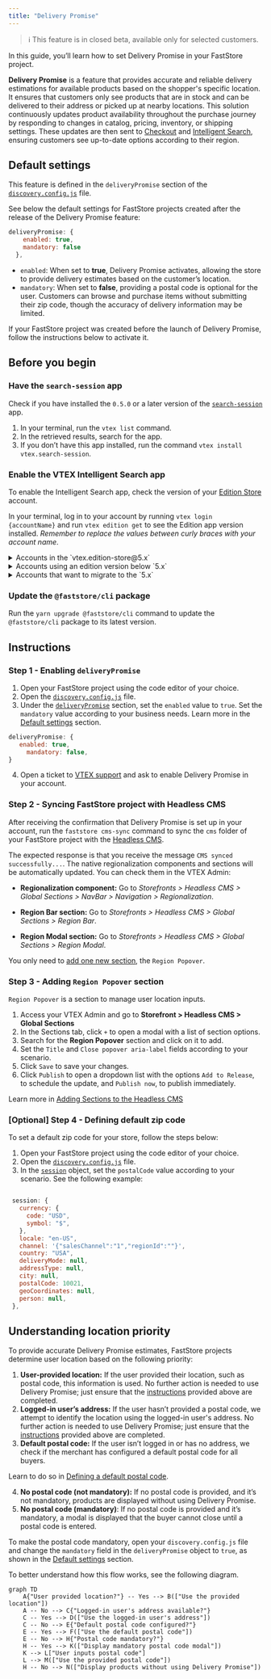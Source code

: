 ```yaml
---
title: "Delivery Promise"
---
```


>ℹ This feature is in closed beta, available only for selected customers.

In this guide, you’ll learn how to set Delivery Promise in your FastStore project.

**Delivery Promise** is a feature that provides accurate and reliable delivery estimations for available products based on the shopper's specific location. It ensures that customers only see products that are in stock and can be delivered to their address or picked up at nearby locations.
This solution continuously updates product availability throughout the purchase journey by responding to changes in catalog, pricing, inventory, or shipping settings. These updates are then sent to [Checkout](https://developers.vtex.com/docs/guides/checkout-overview) and [Intelligent Search](https://help.vtex.com/tracks/vtex-intelligent-search), ensuring customers see up-to-date options according to their region.

## Default settings

This feature is defined in the `deliveryPromise` section of the [`discovery.config.js`](https://developers.vtex.com/docs/guides/faststore/project-structure-config-options) file.

See below the default settings for FastStore projects created after the release of the Delivery Promise feature:

```js discovery.config.js
deliveryPromise: {
    enabled: true,
    mandatory: false
  },
```

- `enabled`: When set to **true**, Delivery Promise activates, allowing the store to provide delivery estimates based on the customer’s location.
- `mandatory`: When set to **false**, providing a postal code is optional for the user. Customers can browse and purchase items without submitting their zip code, though the accuracy of delivery information may be limited.

If your FastStore project was created before the launch of Delivery Promise, follow the instructions below to activate it.

## Before you begin

### Have the `search-session` app

Check if you have installed the `0.5.0` or a later version of the [`search-session`](https://developers.vtex.com/docs/apps/vtex.search-session) app.

1. In your terminal, run the `vtex list` command.
2. In the retrieved results, search for the app.
3. If you don’t have this app installed, run the command `vtex install vtex.search-session`.

### Enable the VTEX Intelligent Search app

To enable the Intelligent Search app, check the version of your [Edition Store](https://developers.vtex.com/docs/guides/vtex-io-documentation-edition-app) account.

In your terminal, log in to your account by running `vtex login {accountName}` and run `vtex edition get` to see the Edition app version installed. *Remember to replace the values between curly braces with your account name*.

<details>
<summary>Accounts in the `vtex.edition-store@5.x`</summary>

If your account is using the `vtex.edition-store@5.x` major, the VTEX Intelligent Search app is already included, and you need to integrate the app via VTEX Admin.

To integrate the VTEX Intelligent Search, access **Store Settings > Intelligent Search > Integrations** in the VTEX Admin, and click `START INTEGRATION`.

</details>

<details>
<summary>Accounts using an edition version below `5.x`</summary>

1. In the VTEX IO CLI, log in to your VTEX account by running `vtex login {accountName}`. *Remember to replace the value between brackets with your account name.*
2. If the VTEX Intelligent Search app is not installed in your account, run the following for Intelligent Search:

    ```bash
    vtex install vtex.search-resolver@1.x vtex.admin-search@1.x
    ```

After installing the app, integrate it by accessing **Store Settings > Intelligent Search > Integrations** in the VTEX Admin, and click `START INTEGRATION`.

</details>

<details>
<summary>Accounts that want to migrate to the `5.x`</summary>

If you are using a different major version and want to migrate, please [open a ticket with VTEX Support](https://help.vtex.com/en/support) and request the installation of the Edition app `vtex.edition-store@5.x`.

</details>

### Update the `@faststore/cli` package

Run the `yarn upgrade @faststore/cli` command to update the `@faststore/cli` package to its latest version.

## Instructions

### Step 1 - Enabling `deliveryPromise`

1. Open your FastStore project using the code editor of your choice.
2. Open the [`discovery.config.js`](https://developers.vtex.com/docs/guides/faststore/project-structure-config-options) file.
3. Under the [`deliveryPromise`](https://developers.vtex.com/docs/guides/faststore/project-structure-config-options#deliverypromise) section, set the `enabled` value to `true`. Set the `mandatory` value according to your business needs. Learn more in the [Default settings](#default-settings) section.

 ```js discovery.config.js
 deliveryPromise: {
    enabled: true,
      mandatory: false,
 }
 ```

4. Open a ticket to [VTEX support](https://help.vtex.com/en/support) and ask to enable Delivery Promise in your account.

### Step 2 - Syncing FastStore project with Headless CMS

After receiving the confirmation that Delivery Promise is set up in your account, run the `faststore cms-sync` command to sync the `cms` folder of your FastStore project with the [Headless CMS](https://developers.vtex.com/docs/guides/faststore/headless-cms-overview).

The expected response is that you receive the message `CMS synced successfully...`. The native regionalization components and sections will be automatically updated. You can check them in the VTEX Admin:

- **Regionalization component:** Go to *Storefronts > Headless CMS > Global Sections > NavBar > Navigation > Regionalization*.

- **Region Bar section:** Go to *Storefronts > Headless CMS > Global Sections > Region Bar*.

- **Region Modal section:** Go to *Storefronts > Headless CMS > Global Sections > Region Modal*.

You only need to [add one new section](#step-3-adding-region-popover-section), the `Region Popover`.

### Step 3 - Adding `Region Popover` section

`Region Popover` is a section to manage user location inputs.

1. Access your VTEX Admin and go to **Storefront > Headless CMS > Global Sections**
2. In the Sections tab, click `+` to open a modal with a list of section options.
3. Search for the **Region Popover** section and click on it to add.
4. Set the `Title` and `Close popover aria-label` fields according to your scenario.
5. Click `Save` to save your changes.
6. Click `Publish` to open a dropdown list with the options `Add to Release`, to schedule the update, and `Publish now`, to publish immediately.

Learn more in [Adding Sections to the Headless CMS](https://developers.vtex.com/docs/guides/faststore/headless-cms-3-adding-content-types-and-sections#step-3-adding-sections-to-the-headless-cms)

### [Optional] Step 4 - Defining default zip code

To set a default zip code for your store, follow the steps below:

1. Open your FastStore project using the code editor of your choice.
2. Open the [`discovery.config.js`](https://developers.vtex.com/docs/guides/faststore/project-structure-config-options) file.
3. In the [`session`](https://developers.vtex.com/docs/guides/faststore/project-structure-config-options#session) object, set the `postalCode` value according to your scenario. See the following example:

 ```js discovery.config.js mark=12

  session: {
    currency: {
      code: "USD",
      symbol: "$",
    },
    locale: "en-US",
    channel: '{"salesChannel":"1","regionId":""}',
    country: "USA",
    deliveryMode: null,
    addressType: null,
    city: null,
    postalCode: 10021,
    geoCoordinates: null,
    person: null,
  },
  ```

## Understanding location priority

To provide accurate Delivery Promise estimates, FastStore projects determine user location based on the following priority:

1. **User-provided location:** If the user provided their location, such as postal code, this information is used. No further action is needed to use Delivery Promise; just ensure that the [instructions](#instructions) provided above are completed.
2. **Logged-in user’s address:** If the user hasn’t provided a postal code, we attempt to identify the location using the logged-in user's address. No further action is needed to use Delivery Promise; just ensure that the [instructions](#instructions) provided above are completed.
3. **Default postal code:** If the user isn’t logged in or has no address, we check if the merchant has configured a default postal code for all buyers.

  Learn to do so in [Defining a default postal code](#optional-step-4-defining-a-default-postal-code).

4. **No postal code (not mandatory):** If no postal code is provided, and it’s not mandatory, products are displayed without using Delivery Promise.
5. **No postal code (mandatory)**: If no postal code is provided and it’s mandatory, a modal is displayed that the buyer cannot close until a postal code is entered. 
 
To make the postal code mandatory, open your `discovery.config.js` file and change the `mandatory` field in the `deliveryPromise` object to `true`, as shown in the [Default settings](#default-settings) section.

To better understand how this flow works, see the following diagram.

```mermaid
graph TD
    A{"User provided location?"} -- Yes --> B(["Use the provided location"])
    A -- No --> C{"Logged-in user's address available?"}
    C -- Yes --> D(["Use the logged-in user's address"])
    C -- No --> E{"Default postal code configured?"}
    E -- Yes --> F(["Use the default postal code"])
    E -- No --> H{"Postal code mandatory?"}
    H -- Yes --> K(["Display mandatory postal code modal"])
    K --> L["User inputs postal code"]
    L --> M(["Use the provided postal code"])
    H -- No --> N(["Display products without using Delivery Promise"])
```
